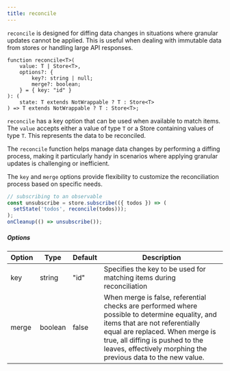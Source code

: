 ```yaml
---
title: reconcile
---
```


`reconcile` is designed for diffing data changes in situations where granular updates cannot be applied. 
This is useful when dealing with immutable data from stores or handling large API responses.

```tsx
function reconcile<T>(
	value: T | Store<T>,
	options?: {
		key?: string | null;
		merge?: boolean;
	} = { key: "id" }
): (
	state: T extends NotWrappable ? T : Store<T>
) => T extends NotWrappable ? T : Store<T>;
```

`reconcile` has a key option that can be used when available to match items.
The `value` accepts either a value of type `T` or a Store containing values of type `T`. 
This represents the data to be reconciled.

The `reconcile` function helps manage data changes by performing a diffing process, making it particularly handy in scenarios where applying granular updates is challenging or inefficient. 

The `key` and `merge` options provide flexibility to customize the reconciliation process based on specific needs.

```ts
// subscribing to an observable
const unsubscribe = store.subscribe(({ todos }) => (
  setState('todos', reconcile(todos)));
);
onCleanup(() => unsubscribe());

```

##### Options

| Option | Type    | Default | Description                        |
| ------ | ------- | ------- | ---------------------------------- |
| key    | string  | "id"    |  Specifies the key to be used for matching items during reconciliation |
| merge  | boolean | false   | When merge is false, referential checks are performed where possible to determine equality, and items that are not referentially equal are replaced. When merge is true, all diffing is pushed to the leaves, effectively morphing the previous data to the new value. |
